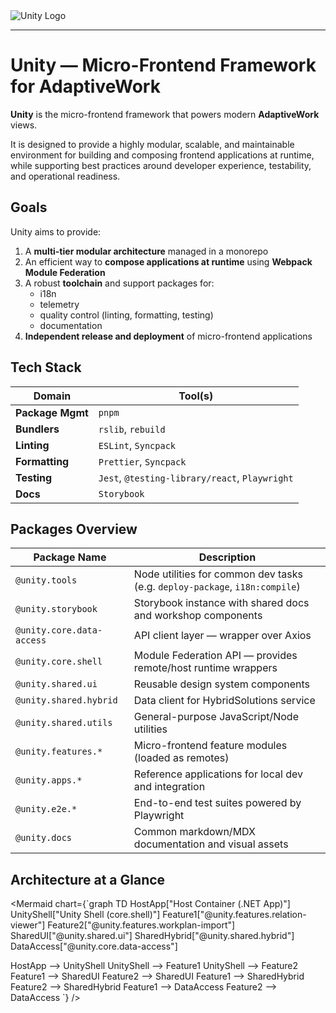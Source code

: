 
<Meta title="Docs/Unity" />

<div style={{ background: '#000a22', textAlign: 'center' }}>
	<img src="img/Unity-color.png" alt="Unity Logo" style={{ height: '400px' }} />
</div>

---

# Unity — Micro-Frontend Framework for AdaptiveWork

**Unity** is the micro-frontend framework that powers modern **AdaptiveWork** views.

It is designed to provide a highly modular, scalable, and maintainable environment for building and composing frontend applications at runtime, while supporting best practices around developer experience, testability, and operational readiness.

## Goals

Unity aims to provide:

1. A **multi-tier modular architecture** managed in a monorepo  
2. An efficient way to **compose applications at runtime** using **Webpack Module Federation**
3. A robust **toolchain** and support packages for:
   - i18n
   - telemetry
   - quality control (linting, formatting, testing)
   - documentation
4. **Independent release and deployment** of micro-frontend applications

## Tech Stack

| Domain         | Tool(s)                                        |
|----------------|------------------------------------------------|
| **Package Mgmt** | `pnpm`                                      |
| **Bundlers**     | `rslib`, `rebuild`                          |
| **Linting**      | `ESLint`, `Syncpack`                        |
| **Formatting**   | `Prettier`, `Syncpack`                      |
| **Testing**      | `Jest`, `@testing-library/react`, `Playwright` |
| **Docs**         | `Storybook`                                 |

## Packages Overview

| Package Name                  | Description                                                |
|------------------------------|------------------------------------------------------------|
| `@unity.tools`               | Node utilities for common dev tasks (e.g. `deploy-package`, `i18n:compile`) |
| `@unity.storybook`           | Storybook instance with shared docs and workshop components |
| `@unity.core.data-access`    | API client layer — wrapper over Axios                     |
| `@unity.core.shell`          | Module Federation API — provides remote/host runtime wrappers |
| `@unity.shared.ui`           | Reusable design system components                         |
| `@unity.shared.hybrid`       | Data client for HybridSolutions service                   |
| `@unity.shared.utils`        | General-purpose JavaScript/Node utilities                 |
| `@unity.features.*`          | Micro-frontend feature modules (loaded as remotes)        |
| `@unity.apps.*`              | Reference applications for local dev and integration      |
| `@unity.e2e.*`               | End-to-end test suites powered by Playwright              |
| `@unity.docs`                | Common markdown/MDX documentation and visual assets       |

## Architecture at a Glance

<Mermaid chart={`graph TD
  HostApp["Host Container (.NET App)"]
  UnityShell["Unity Shell (core.shell)"]
  Feature1["@unity.features.relation-viewer"]
  Feature2["@unity.features.workplan-import"]
  SharedUI["@unity.shared.ui"]
  SharedHybrid["@unity.shared.hybrid"]
  DataAccess["@unity.core.data-access"]

  HostApp --> UnityShell
  UnityShell --> Feature1
  UnityShell --> Feature2
  Feature1 --> SharedUI
  Feature2 --> SharedUI
  Feature1 --> SharedHybrid
  Feature2 --> SharedHybrid
  Feature1 --> DataAccess
  Feature2 --> DataAccess
`} />
